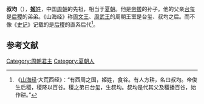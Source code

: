 {{模板:Infobox 先秦人物
|名称= 叔均
|图像=
|图说=
|姓=[[姬姓|姬]]
|氏=
|名=
|字=
|别名=
|别字=
|谥号=
|时代=夏代
|国家=
|身份=
|出生=
|逝世=
|在位=
|父=[[台玺|台玺]]
|母=
|正妻=
|妾=
|子女=
|太子=
}}

'''叔均'''（{{bd|？||？||}}），[[姬姓|'''姬'''姓]]，中国[[周朝|周朝]]的先祖，相当于[[夏朝|夏朝]]。他是[[帝喾|帝喾]]的孙子。他的父亲[[台玺|台玺]]是[[后稷|后稷]]的弟弟。《山海经》称[[周文王|周文王]]、[[周武王|周武王]]的周朝王室是台玺、叔均之后。而不像《[[史记|史记]]》记载的是[[后稷|后稷]]的直系后代<ref>《[[山海经|山海经]]·大荒西经》：“有西周之国，姬姓，食谷。有人方耕，名曰叔均。帝俊生后稷，稷降以百谷。稷之弟曰台玺，生叔均。叔均是代其父及稷播百谷，始作耕。”</ref>。

== 参考文献 ==
{{Reflist}}

{{周朝王室}}

[[Category:周朝君主|Category:周朝君主]]
[[Category:夏朝人|Category:夏朝人]]